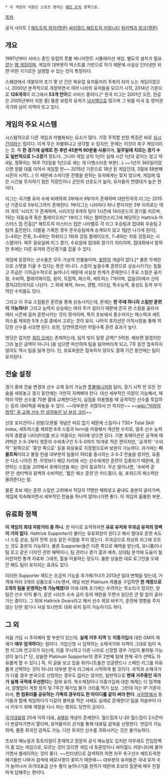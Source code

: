  * 이 게임의 어원인 스포츠 용어는 [[해트 트릭]] 항목으로.


[[목차]]

공식 사이트 [http://www.hattrick.org] 
[http://wiki.hattrick.org 해트트릭 위키(영문)] 
[http://club.cyworld.com/koreahattrick 싸이월드 해트트릭 커뮤니티] 
[http://en.wikipedia.org/wiki/Hattrick 위키백과 링크(영문)]

== 개요 ==
 
1997년부터 서비스 중인 유럽의 풋볼 매니지먼트 시뮬레이션 게임. 별도의 설치가 필요없는 [[웹 게임]]이며, 게임의 대부분이 텍스트를 기반으로 하기 때문에 사실상 인터넷만 되면 어떤 기기로든 실행할 수 있는 것이 특징이다.
 
스웨덴에서 개발되어 초기 몇 년 간은 북유럽 유저들끼리 주축이 되어 노는 게임이었으나, 2000년 본격적으로 개장하면서 여러 나라의 유저들을 모으기 시작, 2014년 기준으로 '''128개국'''의 리그에서 '''53개 언어'''로 서비스 중이다.[* 한국 리그는 2001년 오픈, 한글은 2005년부터 지원 중] 물론 유럽의 유저가 [[넘사벽]]으로 많으며 그 뒤를 미국 등 영어권 국가와 남미 지역이 잇고 있다.
 
== 게임의 주요 시스템 ==
 
시스템적으로 다른 게임과 차별화되는 요소가 많다. 가장 주목할 만한 특징은 바로 [[실시간]]이라는 점이다. 이게 무슨 차별화냐고 생각할 수 있지만, 문제는 이것이 축구 게임이라는 것. 즉 '''한 경기에 실제로 전·후반 45분씩 90분을 사용'''하며, '''일주일에 치르는 경기 수도 일반적으로 1~2경기''' 정도다. 그나마 게임 상의 1년이 실제 시간 1년과 같지는 않고 약 4달, 정확히는 16주 112일을 1년으로 세는 게 다행스러운 부분(...) ~~1년이 365일이었으면 정말 대를 이어서 게임할 판~~ 2015년 기준으로 18년 된 게임인데, 3월에 58번째 시즌이 시작(...) 이 때문에 스피디한 진행을 원하는 유저에게는 맞지 않으며, 게임에 많은 시간을 투자하기 힘든 직장인이나 군인의 선호도가 높아, 유저들의 연령대가 높은 편이다. 
 
리그는 국가별 유저 수에 비례하여 3부에서 9부까지 존재하며 대한민국의 리그는 2015년 기준으로 5부리그까지 존재한다. 1부리그는 나라마다 하나 뿐이지만 2부 이하로는 여러 개의 '시리즈'가 존재하며, 시리즈당 8개의 팀이 1시즌에 14라운드의 경기를 치르며, 1위는 자동승격 혹은 플레이오프[* 1부리그 1위는 챔피언스리그에 해당하는 Hattrick 마스터스 컵 진출][* 해트트릭 마스터스 컵은 나라별로 각 리그 우승팀과 컵대회 우승팀 2팀씩 출전한다. 더블을 기록한 경우 준우승팀에게 승계되지 않고 1팀만 나가게 된다], 2~4위는 잔류, 5~6위는 하위리그 1위와 강등 플레이오프, 7~8위는 자동 강등되는 시스템이다. 매주 일요일에 리그 경기, 수요일에 컵대회 경기가 치러지며, 컵대회에서 탈락한 후에는 다른 유저와 친선경기를 잡을 수 있다.
 
게임에 등장하는 선수들은 모두 가상의 인물들이며, [[포텐]]의 개념이 없다.[* 물론 무제한으로 스탯을 키울 수 있다는 뜻은 아니다. 스킬이 높을수록 훈련으로 상승시키기는 힘들고 주급은 기하급수적으로 늘어나기 때문에 사실상 한계가 존재한다.] 주요 스킬은 골키핑, 수비력, 플레이메이킹, 윙어, 득점력, 패스력, 세트피스 7개이며, 없음(0)에서 신의 경지(20)까지로 나뉜다. 그 외에 체력, form, 경험, 리더십, 특수능력, 충성도 등의 부가적인 수치들도 있다.
 
그리고 이 주요 스킬들은 훈련을 통해 상승시키는데, 문제는 '''한 주에 하나의 스킬만 훈련이 가능하다!''' 그리고 능력치 상승에는 여러 주가 걸리기 때문에 흔히 한 스킬을 골라서 여러 시즌에 걸쳐 훈련시키는 것이 정석이며, 특히 초보에서 중수까지는 패스력과 세트피스를 제외한 5개 스킬 중에서 고르는 것이 유리. 나머지 포지션은 이적시장을 통해 적당한 선수를 사오면 된다. 또한, 당연하겠지만 어릴수록 훈련 효과가 높다.
 
엔딩은 없지만 [[게임 오버]]는 존재하는데, 팀의 빚이 일정 금액[* 5억원. 해보면 알겠지만 그리 높은 금액이 아니다.]을 넘으면 파산하여 팀을 잃어버리게 되고, 7주 동안 접속하지 않아도 역시 팀을 잃게 된다. 단, 유료회원은 접속하지 않아도 결제 기간 동안에는 팀이 유지된다.
 
== 전술 설정 ==
 
경기 중에 전술 변경과 선수 교체 등이 가능한 [[풋볼매니저]]와 달리, 경기 시작 전 모든 전술을 세워놓고 경기 동안에는 가만히 지켜봐야 한다. 대신 세부적인 지정이 가능해서, 체력이 약한 선수를 70분 쯤에 교체한다든지, 실점을 허용했을 때 공격적인 선수를 투입하는 등의 대비책을 짜놓을 수 있다. ~~대부분은 귀찮아서 안 하지만~~ ~~[[wiki:"머피의 법칙" 꼭 교체 선수 안 넣어놓은 날 부상 크리]]~~
 
선호 포지션이나 왼발/오른발 개념은 따로 없기 때문에 스킬이나 TSI[* Total Skill Index, 세트피스를 제외한 6개 스킬과 form을 이용해서 계산한 수치로, 얼추 선수 능력치의 총합을 나타낸다]를 보고 어울리는 자리에 넣으면 된다. 기본 포메이션은 공격에 때려박은 2-5-3부터 영혼의 수비축구인 5-5-0까지 10개로 적은 편이지만, '공격적' '수비적' '윙쪽으로' '중앙 쪽으로' 등을 화살표로 지정함으로써 보완이 가능하다. 과거에는 '''미들트릭'''이라고 불릴 만큼 대부분의 팀들이 허리를 중시하는 3-5-2 전술을 썼지만, 요즘은 다소 나아진 편. 무엇보다 해당 자리에 서는 선수에게만 훈련이 집중되기 때문에, 훈련하는 스킬을 고려해서 포메이션을 짜는 것이 중요하다. 무슨 말이냐면, '수비력 훈련'은 센터백과 윙백의 수비력만, '짧은 패스 훈련'은 미드필더, 윙, 포워드의 패스력만 올려준다는 말.
 
물론 초보 때는 훈련 스킬만 고려해서 적당히 11명만 채워넣고 끝내도 충분히 굴러가며, 게임에 익숙해지면서 세부적인 전술을 하나씩 알아나가면 좋다. 이 게임의 훌륭한 부분.
 
== 유료화 정책 ==

'''이 게임의 최대 자랑거리 중 하나.''' 한 마디로 요약하자면 '''유료 유저와 무과금 유저의 장벽이 거의 없다.''' Hattrick Supporter라 불리는 유료회원이 된다고 해서 절대로 훈련 속도나 스킬 상승, 팀의 전력 상승 같은 이점을 주지 않는다. 무과금으로 최상위 리그에 오르는 것도 충분히 가능하다. 물론 Supporter들은 다른 쪽으로 혜택을 받는데, 유니폼이나 팀 로고 같은 디자인 관련 혜택이나, 팀 관리나 경기 결과 예측, 상대팀 분석에 도움이 될 이런저런 통계 자료와 그래프, 툴을 이용하는 정도다. 물론 상술한 대로 로그인을 오래 안 해도 팀이 유지되는 효과도 있다. 
 
이러한 Supporter 제도는 조금씩 기능을 추가해가다가 2013년 일대 변혁을 맞는데, 가격에 따라 3개의 상품으로 나누면서, 제일 비싼 Platinum 제품을 구입하면 '''한 계정으로 2개의 팀을 운영하는게 가능해졌다!''' 이에 대해 초기에는 우려하는 목소리가 컸지만, 양팀간 선수 이적 불가, 같은 시리즈 소속 금지 등의 제한을 두면서 일단은 큰 탈 없이 굴러가는 중이다. 그 외에 Hattrick Gears라고 해서 선수 외모 바꾸기, 훈련에 영향을 주지 않는 단판 경기나 사설 토너먼트 대회 유치 등이 가능하기도 하다.
 
== 그 외 ==
 
처음 가입 시 주의해야 할 부분이 있는데, '''실제 거주 지역''' 및 '''이중가입'''에 대한 GM의 제재가 '''매우 엄격하다'''는 점이다. 가입신청 시 입력하는 소재국가와 지역이 그대로 팀이 속한 리그와 연고지가 되는데, 이를 무시하고 다른 나라로 신청할 경우 가입이 불허될 가능성이 높다.[* 단, 상술한 Platinum Supporter의 경우 2번째 팀에 한해 국가 선택도 자유롭게 할 수 있다.] 즉, 이 글을 보고 있을 위키니트들은 잉글랜드나 스페인 리그를 자유롭게 선택하는 것이 아니라 대부분 한국 리그에서 시작하게 될 것이다. 국적과 소재국가가 다를 경우 본국으로 신청하는 경우도 없지는 않지만, 일반적으로 '''현재 거주중인 국가가 실제 국적에 우선한다'''는 점에 유의. 복수계정이나 이중가입에 대한 제재는 더 엄격해서, 얄짤없이 계정 정지 및 7주간 재가입 불가 크리를 먹기 십상. 그런데 이는 IP 기준이라서, '''한 컴퓨터를 공유하는 가족의 경우라도 한 아이디를 같이 써야 한다'''. [[사지방]]에서 동기들과 함께 게임하다가 다같이 블락을 먹은 사례도 실제로 존재한다! 팀을 처음부터 다시 키우기 위해 계정을 다시 파는 행위도 당연히 금지다.
 
[[국가대표]]와 20세 이하 대표, [[A매치]] 개념이 존재한다. 월드컵과 U-20 월드컵이 2시즌마다 번갈아가면서 열리며, 유저들끼리 선거를 통해 대표팀 감독을 선정한다. 연임이 가능하며, 물론 외국인 감독도 가능. 다만 외국인 선수를 귀화시키는 것은 불가능하다.
 
초보자 매뉴얼과 튜토리얼이 존재하고 장문의 공식 매뉴얼도 있지만 아무래도 진입장벽이 좀 있는 게임으로, 모르는 것이 있으면 게임 내 토론방이나 싸이월드 커뮤니티에 물어가면서 플레이하는 것이 좋다. ~~인터넷으로 검색하려 하면 자꾸 축구선수 해트트릭한 얘기들만 나와서 검색에 애로사항이 꽃피기 때문에~~ 대부분의 유저들은 국내 유저 수가 늘어나서 국가대표급 선수 풀이 늘어나기를 원하기 때문에 초보의 질문에 매우 친절하게 답해주는 편이다.
